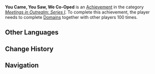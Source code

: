 {{Achievement Infobox
|title        = You Came, You Saw, We Co-Oped
|id           = 86003
|order id     = 9003
|category     = Meetings in Outrealm: Series I
|description  = Complete [[Domains]] together with other players 100 times.
|requirements = 
|primogems    = 20
|tracking     = Tracks the total number of domains completed with other players.
|topic        = Co-Op Mode
|set          = You Came, You Saw, We Co-Oped
|tier         = 3
|tiers_total  = 3
|tier1        = You Came, You Saw, We Co-Oped (Tier 1)
|tier2        = You Came, You Saw, We Co-Oped (Tier 2)
|tier3        = You Came, You Saw, We Co-Oped (Tier 3)
|prev         = You Came, You Saw, We Co-Oped (Tier 2)
|next         = 
}}
'''You Came, You Saw, We Co-Oped''' is an [[Achievement]] in the category ''[[Meetings in Outrealm: Series I]]''. To complete this achievement, the player needs to complete [[Domains]] together with other players 100 times.
<!--
==Trivia==

==Video Guides==
{{EVT
|video1   = 
|caption1 = 
}}
-->
==Other Languages==
{{Transclude|You Came, You Saw, We Co-Oped|Other Languages}}

==Change History==
{{Change History|1.0}}
<!--
==References==
{{Reflist}}
-->
==Navigation==
{{Achievement Navbox|Meetings in Outrealm: Series I}}